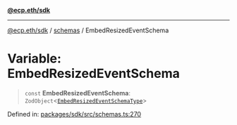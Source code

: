 [**@ecp.eth/sdk**](/sdk-reference/index.mdx)

***

[@ecp.eth/sdk](/sdk-reference/index.mdx) / [schemas](/sdk-reference/schemas/index.mdx) / EmbedResizedEventSchema

# Variable: EmbedResizedEventSchema

> `const` **EmbedResizedEventSchema**: `ZodObject`\<[`EmbedResizedEventSchemaType`](/sdk-reference/schemas/type-aliases/EmbedResizedEventSchemaType.mdx)\>

Defined in: [packages/sdk/src/schemas.ts:270](https://github.com/ecp-eth/comments-monorepo/blob/main/packages/sdk/src/schemas.ts#L270)
